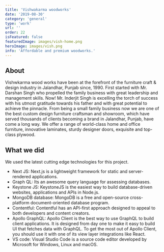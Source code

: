 ```yaml
---
title: 'Vishwakarma woodworks'
date: '2019-08-30'
category: 'general'
type: 'work'
url: ''
order: 22
isFeatured: false
featuredImage: images/vish-home.png
heroImage: images/vish.png
info: 'Affordable and premium woodworks.'
---
```


## About

Vishwkarma wood works have been at the forefront of the furniture craft & design industry in Jalandhar, Punjab since, 1990. First started with Mr. Darshan Singh who propelled the family business with great leadership and management skills. Now! Mr. Inderjit Singh is excelling the torch of success with his utmost gratitude towards his father and with great potential to achieve the pinnacle. From being a small family business now we are one of the best custom design furniture craftsman and showroom, which have served thousands of clients becoming a brand in Jalandhar, Punjab, have come a long way. We offer a range of world-class home and office furniture, innovative laminates, sturdy designer doors, exquisite and top-class plywood.

## What we did

We used the latest cutting edge technologies for this project.

- Next JS: Next.js is a lightweight framework for static and server-rendered applications.
- Graph QL: Its an awesome query language for assessing databases.
- Keystone JS: KeystoneJS is the easiest way to build database-driven websites, applications and APIs in Node.js.
- MongoDB database: MongoDB is a free and open-source cross-platform document-oriented database program.
- Contentful: Contentful has an API-first approach designed to appeal to both developers and content creators.
- Apollo GraphQL: Apollo Client is the best way to use GraphQL to build client applications. It is designed from day one to make it easy to build UI that fetches data with GraphQL. To get the most out of Apollo Client, you should use it with one of its view layer integrations like React.
- VS code: Visual Studio Code is a source code editor developed by Microsoft for Windows, Linux and macOS.
